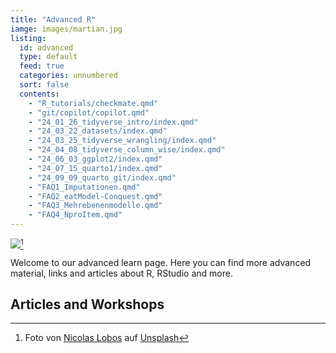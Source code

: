 ```yaml
---
title: "Advanced R"
iamge: images/martian.jpg
listing:
  id: advanced
  type: default
  feed: true
  categories: unnumbered
  sort: false
  contents:
    - "R_tutorials/checkmate.qmd"
    - "git/copilot/copilot.qmd"
    - "24_01_26_tidyverse_intro/index.qmd"
    - "24_03_22_datasets/index.qmd"
    - "24_03_25_tidyverse_wrangling/index.qmd"
    - "24_04_08_tidyverse_column_wise/index.qmd"
    - "24_06_03_ggplot2/index.qmd"
    - "24_07_15_quarto1/index.qmd"
    - "24_09_09_quarto_git/index.qmd"
    - "FAQ1_Imputationen.qmd"
    - "FAQ2_eatModel-Conquest.qmd"
    - "FAQ3_Mehrebenenmodelle.qmd"
    - "FAQ4_NproItem.qmd"
---
```


![](./images/martian.jpg)[^1]

[^1]: Foto von <a href="https://unsplash.com/de/@lobosnico?utm_content=creditCopyText&utm_medium=referral&utm_source=unsplash">Nicolas Lobos</a> auf <a href="https://unsplash.com/de/fotos/fotografie-eines-astronauten-der-tagsuber-neben-einer-felsformation-steht-NR_tXTuyTak?utm_content=creditCopyText&utm_medium=referral&utm_source=unsplash">Unsplash</a>

Welcome to our advanced learn page. Here you can find more advanced material, links and articles about R, RStudio and more.

## Articles and Workshops

::: {advanced}
:::
